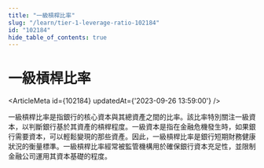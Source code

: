 ```yaml
---
title: "一級槓桿比率"
slug: "/learn/tier-1-leverage-ratio-102184"
id: "102184"
hide_table_of_contents: true
---
```



# 一級槓桿比率

<ArticleMeta id={102184} updatedAt={'2023-09-26 13:59:00'} />
<div className='border-solid border-b border-t-0 my-4 border-[var(--ifm-color-gray-300)]' />

一級槓桿比率是指銀行的核心資本與其總資產之間的比率。該比率特別關注一級資本，以判斷銀行基於其資產的槓桿程度。一級資本是指在金融危機發生時，如果銀行需要資本，可以輕鬆變現的那些資產。因此，一級槓桿比率是銀行短期財務健康狀況的衡量標準。一級槓桿比率經常被監管機構用於確保銀行資本充足性，並限制金融公司運用其資本基礎的程度。
